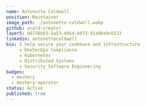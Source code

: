 ---
name: Antonette Caldwell
position: Maintainer
image_path: ./antonette-caldwell.webp
github: acald-creator
layer5: 66738663-5a53-445d-b873-91a9be9c6533
linkedin: antonettecaldwell
bio: I help secure your codebase and infrastructure 
     ❈ DevSecOps Compliance 
     ❈ Kubernetes 
     ❈ Distributed Systems 
     ❈ Security Software Engineering
badges:
  - meshery
  - meshery-operator
status: Active
published: true
---

